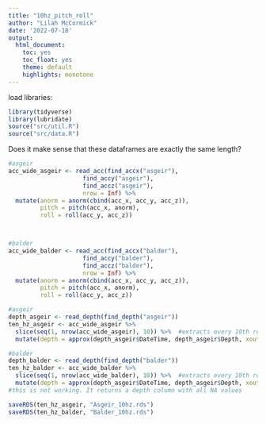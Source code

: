 ```yaml
---
title: "10hz_pitch_roll"
author: "Lilah McCormick"
date: '2022-07-18'
output: 
  html_document:
    toc: yes
    toc_float: yes 
    theme: default 
    highlights: monotone
---
```

load libraries: 
```r
library(tidyverse)
library(lubridate)
source("src/util.R")
source("src/data.R")
```

Does it make sense that these dataframes are exactly the same length? 
```r
#asgeir
acc_wide_asgeir <- read_acc(find_accx("asgeir"), 
                     find_accy("asgeir"), 
                     find_accz("asgeir"), 
                     nrow = Inf) %>% 
  mutate(anorm = anorm(cbind(acc_x, acc_y, acc_z)),
         pitch = pitch(acc_x, anorm),
         roll = roll(acc_y, acc_z))



#balder
acc_wide_balder <- read_acc(find_accx("balder"), 
                     find_accy("balder"), 
                     find_accz("balder"), 
                     nrow = Inf) %>% 
  mutate(anorm = anorm(cbind(acc_x, acc_y, acc_z)),
         pitch = pitch(acc_x, anorm),
         roll = roll(acc_y, acc_z))
```

```r
#asgeir
depth_asgeir <- read_depth(find_depth("asgeir"))          
ten_hz_asgeir <- acc_wide_asgeir %>% 
  slice(seq(1, nrow(acc_wide_asgeir), 10)) %>%  #extracts every 10th row 
  mutate(depth = approx(depth_asgeir$DateTime, depth_asgeir$Depth, xout = DateTime)$y)

#balder
depth_balder <- read_depth(find_depth("balder"))
ten_hz_balder <- acc_wide_balder %>% 
  slice(seq(1, nrow(acc_wide_balder), 10)) %>%  #extracts every 10th row 
  mutate(depth = approx(depth_asgeir$DateTime, depth_asgeir$Depth, xout = DateTime)$y)
#this is not working. It returns a depth column with all NA values 


```

```r
saveRDS(ten_hz_asgeir, "Asgeir_10hz.rds")
saveRDS(ten_hz_balder, "Balder_10hz.rds")
```


